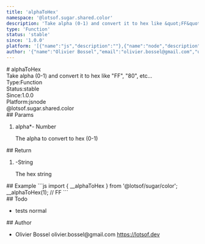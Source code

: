 ```yaml
---
title: 'alphaToHex'
namespace: '@lotsof.sugar.shared.color'
description: 'Take alpha (0-1) and convert it to hex like &quot;FF&quot;, &quot;80&quot;, etc...'
type: 'Function'
status: 'stable'
since: '1.0.0'
platform: '[{"name":"js","description":""},{"name":"node","description":""}]'
author: '{"name":"Olivier Bossel","email":"olivier.bossel@gmail.com","url":"https://lotsof.dev"}'
---
```

<div class="docmap-mdx">
# alphaToHex
<div class="_description typo-lead typo-format">
Take alpha (0-1) and convert it to hex like &quot;FF&quot;, &quot;80&quot;, etc...
</div>
<div class="_metas">
<div class="_type"><span class="_type-label">Type:</span><span class="_type-value">Function</span></div>
<div class="_status"><span class="_status-label">Status:</span><span class="_status-value -stable">stable</span></div>
<div class="_since"><span class="_since-label">Since:</span><span class="_since-value">1.0.0</span></div>
<div class="_platform"><span class="_platform-label">Platform:</span><span class="_platform-value -js">js</span><span class="_platform-value -node">node</span></div>
</div>
<div class="_namespace">@lotsof.sugar.shared.color</div>
<div class="_params">
## Params
<ol class="_list">
<li class="_item">
<span class="_name">alpha<span class="_required">*</span></span><span class="_default">-</span> <span class="_type">Number</span>
<p class="_description">The alpha to convert to hex &lpar;0-1&rpar;</p>
</li>
</ol>
</div>
<div class="_return">
## Return
<ol class="_list">
<li class="_item">
<span class="_default">-</span><span class="_type">String</span>
<p class="_description">The hex string</p>
</li>
</ol>
</div>
<div class="_examples">
## Example
```js
import { __alphaToHex } from '@lotsof/sugar/color';
__alphaToHex(1); // FF
```
</div>
<div class="_todo">
## Todo
<ul class="_list">
<li class="_item">
<span class="_description">tests</span>
<span class="_priority -normal">normal</span>
</li>
</ul>
</div>
<div class="_author">
## Author
<ul class="_list">
<li class="_item">
<span class="_name">Olivier Bossel</span>
<span class="_email">olivier.bossel@gmail.com</span>
<a href="https://lotsof.dev" target="_blank" class="_url">https://lotsof.dev</a>
</li>
</ul>
</div>
</div>